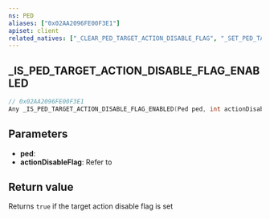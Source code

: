 ```yaml
---
ns: PED
aliases: ["0x02AA2096FE00F3E1"]
apiset: client
related_natives: ["_CLEAR_PED_TARGET_ACTION_DISABLE_FLAG", "_SET_PED_TARGET_ACTION_DISABLE_FLAG"]
---
```

## _IS_PED_TARGET_ACTION_DISABLE_FLAG_ENABLED

```c
// 0x02AA2096FE00F3E1
Any _IS_PED_TARGET_ACTION_DISABLE_FLAG_ENABLED(Ped ped, int actionDisableFlag);
```


## Parameters
* **ped**:
* **actionDisableFlag**: Refer to <EmbeddedEnum type="CActionFlags__DisableFlag" />

## Return value
Returns `true` if the target action disable flag is set
